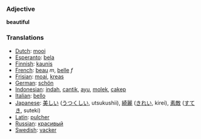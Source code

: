 === Adjective ===
'''beautiful'''

=== Translations ===
*[[Dutch]]: [[mooi]]
*[[Esperanto]]: [[bela]]
*[[Finnish]]: [[kaunis]]
*[[French]]: [[beau]] ''m'', [[belle]] ''f''
*[[Frisian]]: [[moai]], [[kreas]]
*[[German]]: [[schön]]
*[[Indonesian]]: [[indah]], [[cantik]], [[ayu]], [[molek]], [[cakep]]
*[[Italian]]: [[bello]]
*[[Japanese]]: [[美しい]] ([[うつくしい]], utsukushii), [[綺麗]] ([[きれい]], kirei), [[素敵]] ([[すてき]], suteki)
*[[Latin]]: [[pulcher]]
*[[Russian]]: [[красивый]]
*[[Swedish]]: [[vacker]]